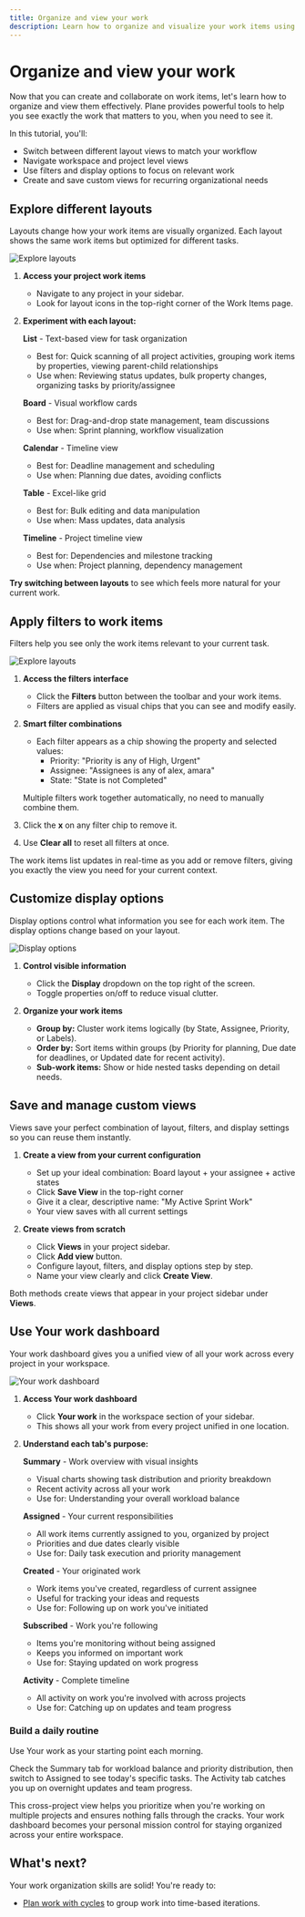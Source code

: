 ```yaml
---
title: Organize and view your work
description: Learn how to organize and visualize your work items using layouts, filters, display options, and custom views in Plane to boost your team's productivity.
---
```


# Organize and view your work
Now that you can create and collaborate on work items, let's learn how to organize and view them effectively. Plane provides powerful tools to help you see exactly the work that matters to you, when you need to see it.

In this tutorial, you'll:
- Switch between different layout views to match your workflow
- Navigate workspace and project level views
- Use filters and display options to focus on relevant work
- Create and save custom views for recurring organizational needs

## Explore different layouts
Layouts change how your work items are visually organized. Each layout shows the same work items but optimized for different tasks.

![Explore layouts](https://media.docs.plane.so/tutorials/explore-layouts.webp#hero)

1. **Access your project work items**
   - Navigate to any project in your sidebar.
   - Look for layout icons in the top-right corner of the Work Items page.

2. **Experiment with each layout:**

   **List** - Text-based view for task organization
   - Best for: Quick scanning of all project activities, grouping work items by properties, viewing parent-child relationships
   - Use when: Reviewing status updates, bulk property changes, organizing tasks by priority/assignee
   
   **Board** - Visual workflow cards  
   - Best for: Drag-and-drop state management, team discussions
   - Use when: Sprint planning, workflow visualization
   
   **Calendar** - Timeline view
   - Best for: Deadline management and scheduling
   - Use when: Planning due dates, avoiding conflicts
   
   **Table** - Excel-like grid
   - Best for: Bulk editing and data manipulation
   - Use when: Mass updates, data analysis
   
   **Timeline** - Project timeline view
   - Best for: Dependencies and milestone tracking
   - Use when: Project planning, dependency management

**Try switching between layouts** to see which feels more natural for your current work.

## Apply filters to work items
Filters help you see only the work items relevant to your current task.

![Explore layouts](https://media.docs.plane.so/tutorials/filter-work-items.webp#hero)

1. **Access the filters interface**
    - Click the **Filters** button between the toolbar and your work items.
    - Filters are applied as visual chips that you can see and modify easily.

2. **Smart filter combinations**
    - Each filter appears as a chip showing the property and selected values:
        - Priority: "Priority is any of High, Urgent"
        - Assignee: "Assignees is any of alex, amara"
        - State: "State is not Completed"

    Multiple filters work together automatically, no need to manually combine them.

3. Click the **x** on any filter chip to remove it.

4. Use **Clear all** to reset all filters at once.

The work items list updates in real-time as you add or remove filters, giving you exactly the view you need for your current context.

## Customize display options
Display options control what information you see for each work item. The display options change based on your layout.

![Display options](https://media.docs.plane.so/tutorials/display-options.webp#hero)

1. **Control visible information** 
    - Click the **Display** dropdown on the top right of the screen.
    - Toggle properties on/off to reduce visual clutter.

2. **Organize your work items**
    - **Group by:** Cluster work items logically (by State, Assignee, Priority, or Labels).
    - **Order by:** Sort items within groups (by Priority for planning, Due date for deadlines, or Updated date for recent activity).
    - **Sub-work items:** Show or hide nested tasks depending on detail needs.

## Save and manage custom views

Views save your perfect combination of layout, filters, and display settings so you can reuse them instantly. 

1. **Create a view from your current configuration**
   - Set up your ideal combination: Board layout + your assignee + active states
   - Click **Save View** in the top-right corner
   - Give it a clear, descriptive name: "My Active Sprint Work"
   - Your view saves with all current settings

2. **Create views from scratch**
   - Click **Views** in your project sidebar.
   - Click **Add view** button.
   - Configure layout, filters, and display options step by step.
   - Name your view clearly and click **Create View**.

Both methods create views that appear in your project sidebar under **Views**.

## Use Your work dashboard
Your work dashboard gives you a unified view of all your work across every project in your workspace.

![Your work dashboard](https://media.docs.plane.so/tutorials/explore-your-work.webp#hero)

1. **Access Your work dashboard**
   - Click **Your work** in the workspace section of your sidebar.
   - This shows all your work from every project unified in one location.

2. **Understand each tab's purpose:**

   **Summary** - Work overview with visual insights
   - Visual charts showing task distribution and priority breakdown
   - Recent activity across all your work
   - Use for: Understanding your overall workload balance

   **Assigned** - Your current responsibilities
   - All work items currently assigned to you, organized by project
   - Priorities and due dates clearly visible
   - Use for: Daily task execution and priority management

   **Created** - Your originated work
   - Work items you've created, regardless of current assignee
   - Useful for tracking your ideas and requests
   - Use for: Following up on work you've initiated

   **Subscribed** - Work you're following
   - Items you're monitoring without being assigned
   - Keeps you informed on important work
   - Use for: Staying updated on work progress

   **Activity** - Complete timeline
   - All activity on work you're involved with across projects
   - Use for: Catching up on updates and team progress

### Build a daily routine
Use Your work as your starting point each morning.

Check the Summary tab for workload balance and priority distribution, then switch to Assigned to see today's specific tasks. The Activity tab catches you up on overnight updates and team progress.

This cross-project view helps you prioritize when you're working on multiple projects and ensures nothing falls through the cracks. Your work dashboard becomes your personal mission control for staying organized across your entire workspace.

## What's next?
Your work organization skills are solid! You're ready to:

- [Plan work with cycles](/introduction/tutorials/plan-and-create-cycles) to group work into time-based iterations.
